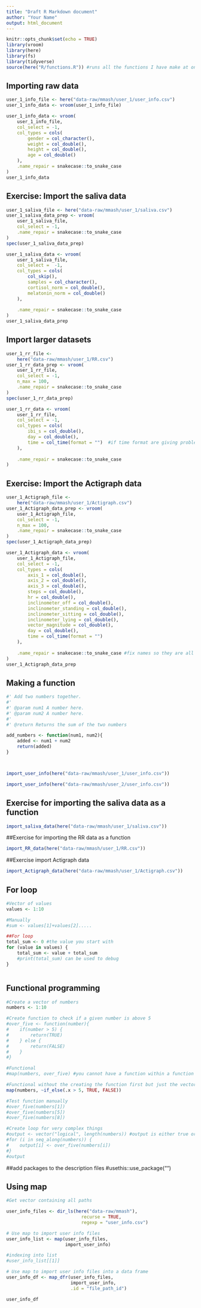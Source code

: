 ```yaml
---
title: "Draft R Markdown document"
author: "Your Name"
output: html_document
---
```


```r
knitr::opts_chunk$set(echo = TRUE)
library(vroom)
library(here)
library(fs)
library(tidyverse)
source(here("R/functions.R")) #runs all the functions I have make at once
```

## Importing raw data

```r
user_1_info_file <- here("data-raw/mmash/user_1/user_info.csv")
user_1_info_data <- vroom(user_1_info_file)
```

```r
user_1_info_data <- vroom(
    user_1_info_file,
    col_select = -1,
    col_types = cols(
        gender = col_character(),
        weight = col_double(),
        height = col_double(),
        age = col_double()
    ),
    .name_repair = snakecase::to_snake_case
)
user_1_info_data
```

## Exercise: Import the saliva data

```r
user_1_saliva_file <- here("data-raw/mmash/user_1/saliva.csv")
user_1_saliva_data_prep <- vroom(
    user_1_saliva_file,
    col_select = -1,
    .name_repair = snakecase::to_snake_case
)
spec(user_1_saliva_data_prep)

user_1_saliva_data <- vroom(
    user_1_saliva_file,
    col_select =  -1,
    col_types = cols(
        col_skip(),
        samples = col_character(),
        cortisol_norm = col_double(),
        melatonin_norm = col_double()
    ),
    
    .name_repair = snakecase::to_snake_case
)
user_1_saliva_data_prep
```

## Import larger datasets

```r
user_1_rr_file <- 
    here("data-raw/mmash/user_1/RR.csv")
user_1_rr_data_prep <- vroom(
    user_1_rr_file,
    col_select = -1,
    n_max = 100,
    .name_repair = snakecase::to_snake_case
)
spec(user_1_rr_data_prep)

user_1_rr_data <- vroom(
    user_1_rr_file,
    col_select = -1,
    col_types = cols(
        ibi_s = col_double(),
        day = col_double(),
        time = col_time(format = "")  #if time format are giving problems this will help
    ),
    
    .name_repair = snakecase::to_snake_case
)
```

## Exercise: Import the Actigraph data

```r
user_1_Actigraph_file <- 
    here("data-raw/mmash/user_1/Actigraph.csv")
user_1_Actigraph_data_prep <- vroom(
    user_1_Actigraph_file,
    col_select = -1,
    n_max = 100,
    .name_repair = snakecase::to_snake_case
)
spec(user_1_Actigraph_data_prep)

user_1_Actigraph_data <- vroom(
    user_1_Actigraph_file,
    col_select = -1,
    col_types = cols(
        axis_1 = col_double(),
        axis_2 = col_double(),
        axis_3 = col_double(),
        steps = col_double(),
        hr = col_double(),
        inclinometer_off = col_double(),
        inclinometer_standing = col_double(),
        inclinometer_sitting = col_double(),
        inclinometer_lying = col_double(),
        vector_magnitude = col_double(),
        day = col_double(),
        time = col_time(format = "")
    ),
    
    .name_repair = snakecase::to_snake_case #fix names so they are all snakecase
)
user_1_Actigraph_data_prep
```


## Making a function
```r
#' Add two numbers together.
#'
#' @param num1 A number here.
#' @param num2 A number here.
#'
#' @return Returns the sum of the two numbers

add_numbers <- function(num1, num2){
    added <- num1 + num2
    return(added)
}



import_user_info(here("data-raw/mmash/user_1/user_info.csv"))

import_user_info(here("data-raw/mmash/user_2/user_info.csv"))
```

## Exercise for importing the saliva data as a function

```r


import_saliva_data(here("data-raw/mmash/user_1/saliva.csv"))
```

##Exercise for importing the RR data as a function

```r


import_RR_data(here("data-raw/mmash/user_1/RR.csv"))
```

##Exercise import Actigraph data

```r


import_Actigraph_data(here("data-raw/mmash/user_1/Actigraph.csv"))
```

## For loop

```r
#Vector of values
values <- 1:10

#Manually
#sum <- values[1]+values[2].....

##For loop
total_sum <- 0 #the value you start with
for (value in values) {
    total_sum <- value + total_sum
    #print(total_sum) can be used to debug
}



```

## Functional programming

```r
#Create a vector of numbers
numbers <- 1:10

#Create function to check if a given number is above 5
#over_five <- function(number){
#    if(number > 5) {
#        return(TRUE)
#    } else {
#        return(FALSE)
#    }
#}

#Functional
#map(numbers, over_five) #you cannot have a function within a function

#Functional without the creating the function first but just the vector
map(numbers, ~if_else(.x > 5, TRUE, FALSE))

#Test function manually
#over_five(numbers[1])
#over_five(numbers[5])
#over_five(numbers[8])

#Create loop for very complex things
#output <- vector("logical", length(numbers)) #output is either true or false
#for (i in seq_along(numbers)) {
#    output[i] <- over_five(numbers[i])
#}
#output

```
##add packages to the description files
#usethis::use_package("")


## Using map

```r
#Get vector containing all paths

user_info_files <- dir_ls(here("data-raw/mmash"),
                            recurse = TRUE,
                            regexp = "user_info.csv")

# Use map to import user info files
user_info_list <- map(user_info_files, 
                      import_user_info)

#indexing into list
#user_info_list[[1]]

# Use map to import user info files into a data frame
user_info_df <- map_dfr(user_info_files, 
                        import_user_info, 
                        .id = "file_path_id")

user_info_df
```


